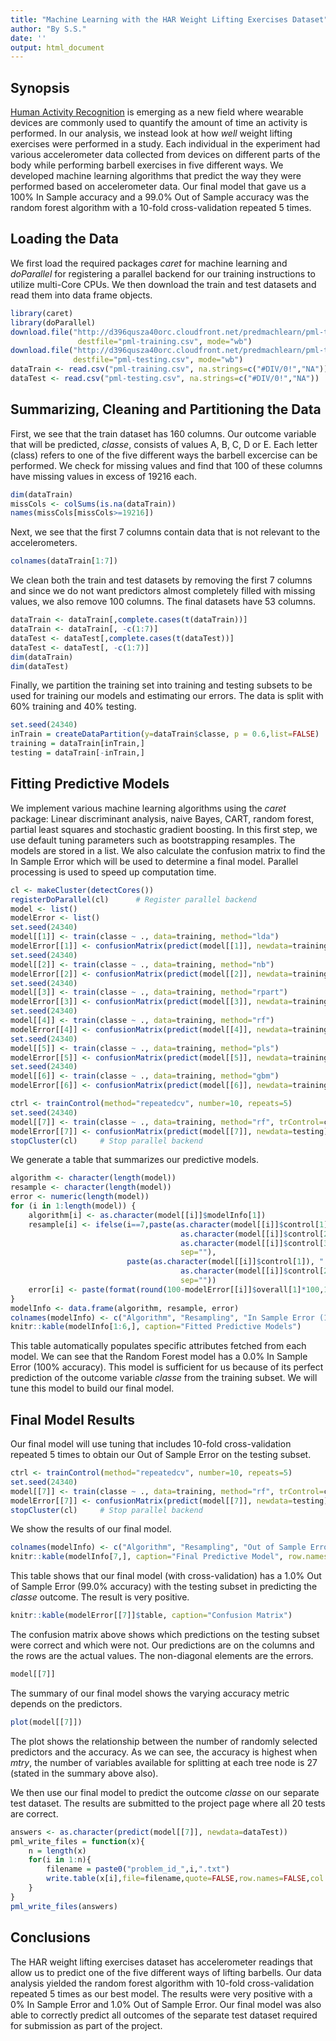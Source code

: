 ```yaml
---
title: "Machine Learning with the HAR Weight Lifting Exercises Dataset"
author: "By S.S."
date: ''
output: html_document
---
```


## Synopsis

[Human Activity Recognition](http://groupware.les.inf.puc-rio.br/har) is emerging as a new field where wearable devices are commonly used to quantify the amount of time an activity is performed. In our analysis, we instead look at how *well* weight lifting exercises were performed in a study. Each individual in the experiment had various accelerometer data collected from devices on different parts of the body while performing barbell exercises in five different ways. We developed machine learning algorithms that predict the way they were performed based on accelerometer data. Our final model that gave us a 100% In Sample accuracy and a 99.0% Out of Sample accuracy was the random forest algorithm with a 10-fold cross-validation repeated 5 times.

## Loading the Data

We first load the required packages *caret* for machine learning and *doParallel* for registering a parallel backend for our training instructions to utilize multi-Core CPUs. We then download the train and test datasets and read them into data frame objects.

```r
library(caret)
library(doParallel)
download.file("http://d396qusza40orc.cloudfront.net/predmachlearn/pml-training.csv",
               destfile="pml-training.csv", mode="wb")
download.file("http://d396qusza40orc.cloudfront.net/predmachlearn/pml-testing.csv",
              destfile="pml-testing.csv", mode="wb")
dataTrain <- read.csv("pml-training.csv", na.strings=c("#DIV/0!","NA"))
dataTest <- read.csv("pml-testing.csv", na.strings=c("#DIV/0!","NA"))

```

## Summarizing, Cleaning and Partitioning the Data

First, we see that the train dataset has 160 columns. Our outcome variable that will be predicted, *classe*, consists of values A, B, C, D or E. Each letter (class) refers to one of the five different ways the barbell excercise can be performed. We check for missing values and find that 100 of these columns have missing values in excess of 19216 each.

```r
dim(dataTrain)
missCols <- colSums(is.na(dataTrain))
names(missCols[missCols>=19216])
```

Next, we see that the first 7 columns contain data that is not relevant to the accelerometers.

```r
colnames(dataTrain[1:7])
```

We clean both the train and test datasets by removing the first 7 columns and since we do not want predictors almost completely filled with missing values, we also remove 100 columns. The final datasets have 53 columns.

```r
dataTrain <- dataTrain[,complete.cases(t(dataTrain))]
dataTrain <- dataTrain[, -c(1:7)]
dataTest <- dataTest[,complete.cases(t(dataTest))]
dataTest <- dataTest[, -c(1:7)]
dim(dataTrain)
dim(dataTest)
```

Finally, we partition the training set into training and testing subsets to be used for training our models and estimating our errors. The data is split with 60% training and 40% testing.

```r
set.seed(24340)
inTrain = createDataPartition(y=dataTrain$classe, p = 0.6,list=FALSE)
training = dataTrain[inTrain,]
testing = dataTrain[-inTrain,]
```

## Fitting Predictive Models

We implement various machine learning algorithms using the *caret* package:  Linear discriminant analysis, naive Bayes, CART, random forest, partial least squares and stochastic gradient boosting. In this first step, we use default tuning parameters such as bootstrapping resamples. The models are stored in a list. We also calculate the confusion matrix to find the In Sample Error which will be used to determine a final model. Parallel processing is used to speed up computation time.

```r
cl <- makeCluster(detectCores()) 
registerDoParallel(cl)      # Register parallel backend
model <- list()
modelError <- list()
set.seed(24340)
model[[1]] <- train(classe ~ ., data=training, method="lda")
modelError[[1]] <- confusionMatrix(predict(model[[1]], newdata=training), training$classe)
set.seed(24340)
model[[2]] <- train(classe ~ ., data=training, method="nb")
modelError[[2]] <- confusionMatrix(predict(model[[2]], newdata=training), training$classe)
set.seed(24340)
model[[3]] <- train(classe ~ ., data=training, method="rpart")
modelError[[3]] <- confusionMatrix(predict(model[[3]], newdata=training), training$classe)
set.seed(24340)
model[[4]] <- train(classe ~ ., data=training, method="rf")
modelError[[4]] <- confusionMatrix(predict(model[[4]], newdata=training), training$classe)
set.seed(24340)
model[[5]] <- train(classe ~ ., data=training, method="pls")
modelError[[5]] <- confusionMatrix(predict(model[[5]], newdata=training), training$classe)
set.seed(24340)
model[[6]] <- train(classe ~ ., data=training, method="gbm")
modelError[[6]] <- confusionMatrix(predict(model[[6]], newdata=training), training$classe)
```

```r
ctrl <- trainControl(method="repeatedcv", number=10, repeats=5)
set.seed(24340)
model[[7]] <- train(classe ~ ., data=training, method="rf", trControl=ctrl)
modelError[[7]] <- confusionMatrix(predict(model[[7]], newdata=testing), testing$classe)
stopCluster(cl)     # Stop parallel backend
```

We generate a table that summarizes our predictive models.

```r
algorithm <- character(length(model))
resample <- character(length(model))
error <- numeric(length(model))
for (i in 1:length(model)) {
    algorithm[i] <- as.character(model[[i]]$modelInfo[1])
    resample[i] <- ifelse(i==7,paste(as.character(model[[i]]$control[1]), " (",
                                      as.character(model[[i]]$control[2]), " folds, ",
                                      as.character(model[[i]]$control[3]), " repeats)",
                                      sep=""),
                          paste(as.character(model[[i]]$control[1]), " (",
                                      as.character(model[[i]]$control[2]), " iterations)",
                                      sep=""))
    error[i] <- paste(format(round(100-modelError[[i]]$overall[1]*100,1), nsmall=1),"%",sep="")
}
modelInfo <- data.frame(algorithm, resample, error)
colnames(modelInfo) <- c("Algorithm", "Resampling", "In Sample Error (1-Accuracy)")
knitr::kable(modelInfo[1:6,], caption="Fitted Predictive Models")
```

This table automatically populates specific attributes fetched from each model. We can see that the Random Forest model has a 0.0% In Sample Error (100% accuracy). This model is sufficient for us because of its perfect prediction of the outcome variable *classe* from the training subset. We will tune this model to build our final model. 

## Final Model Results

Our final model will use tuning that includes 10-fold cross-validation repeated 5 times to obtain our Out of Sample Error on the testing subset.

```r
ctrl <- trainControl(method="repeatedcv", number=10, repeats=5)
set.seed(24340)
model[[7]] <- train(classe ~ ., data=training, method="rf", trControl=ctrl)
modelError[[7]] <- confusionMatrix(predict(model[[7]], newdata=testing), testing$classe)
stopCluster(cl)     # Stop parallel backend
```

We show the results of our final model.

```r
colnames(modelInfo) <- c("Algorithm", "Resampling", "Out of Sample Error (1-Accuracy)")
knitr::kable(modelInfo[7,], caption="Final Predictive Model", row.names=FALSE)
```

This table shows that our final model (with cross-validation) has a 1.0% Out of Sample Error (99.0% accuracy) with the testing subset in predicting the *classe* outcome. The result is very positive.

```r
knitr::kable(modelError[[7]]$table, caption="Confusion Matrix")
```

The confusion matrix above shows which predictions on the testing subset were correct and which were not. Our predictions are on the columns and the rows are the actual values. The non-diagonal elements are the errors.

```r
model[[7]]
```

The summary of our final model shows the varying accuracy metric depends on the predictors. 

```r
plot(model[[7]])
```

The plot shows the relationship between the number of randomly selected predictors and the accuracy. As we can see, the accuracy is highest when *mtry*, the number of variables available for splitting at each tree node is 27 (stated in the summary above also).

We then use our final model to predict the outcome *classe* on our separate test dataset. The results are submitted to the project page where all 20 tests are correct.

```r
answers <- as.character(predict(model[[7]], newdata=dataTest))
pml_write_files = function(x){
    n = length(x)
    for(i in 1:n){
        filename = paste0("problem_id_",i,".txt")
        write.table(x[i],file=filename,quote=FALSE,row.names=FALSE,col.names=FALSE)
    }
}
pml_write_files(answers)
```

## Conclusions

The HAR weight lifting exercises dataset has accelerometer readings that allow us to predict one of the five different ways of lifting barbells. Our data analysis yielded the random forest algorithm with 10-fold cross-validation repeated 5 times as our best model. The results were very positive with a 0% In Sample Error and 1.0% Out of Sample Error. Our final model was also able to correctly predict all outcomes of the separate test dataset required for submission as part of the project.